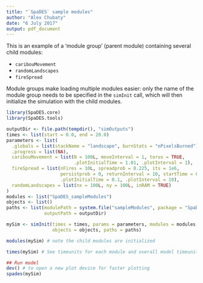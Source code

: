 ```yaml
---
title: "`SpaDES` sample modules"
author: "Alex Chubaty"
date: "6 July 2017"
output: pdf_document
---
```


This is an example of a 'module group' (parent module) containing several child modules:

- `caribouMovement`
- `randomLandscapes`
- `fireSpread`

Module groups make loading multiple modules easier: only the name of the module group needs to be specified in the `simInit` call, which will then initialize the simulation with the child modules.

```r
library(SpaDES.core)
library(SpaDES.tools)

outputDir <- file.path(tempdir(), "simOutputs")
times <- list(start = 0.0, end = 20.0)
parameters <- list(
  .globals = list(stackName = "landscape", burnStats = "nPixelsBurned"),
  .progress = list(NA),
  caribouMovement = list(N = 100L, moveInterval = 1, torus = TRUE,
                         .plotInitialTime = 1.01, .plotInterval = 1),
  fireSpread = list(nFires = 10L, spreadprob = 0.225, its = 1e6,
                    persistprob = 0, returnInterval = 10, startTime = 0,
                    .plotInitialTime = 0.1, .plotInterval = 10),
  randomLandscapes = list(nx = 100L, ny = 100L, inRAM = TRUE)
)
modules <- list("SpaDES_sampleModules")
objects <- list()
paths <- list(modulePath = system.file("sampleModules", package = "SpaDES.core"),
              outputPath = outputDir)

mySim <- simInit(times = times, params = parameters, modules = modules,
                 objects = objects, paths = paths)

modules(mySim) # note the child modules are initialized

times(mySim) # See timeunits for each module and overall model timeunit

## Run model
dev() # to open a new plot device for faster plotting
spades(mySim)
```
